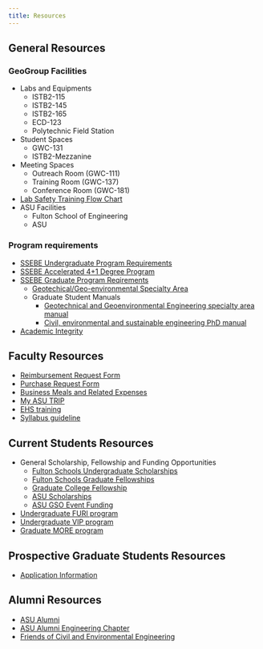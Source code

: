```yaml
---
title: Resources
---
```


## General Resources

### GeoGroup Facilities
       
* Labs and Equipments
  * ISTB2-115
  * ISTB2-145
  * ISTB2-165
  * ECD-123
  * Polytechnic Field Station
* Student Spaces
  * GWC-131
  * ISTB2-Mezzanine
* Meeting Spaces
  * Outreach Room (GWC-111)
  * Training Room (GWC-137)
  * Conference Room (GWC-181)
* [Lab Safety Training Flow Chart](https://ssebe.engineering.asu.edu/wp-content/uploads/2017/08/Training-2017-Final-Flow-Chart-rev.-0.pdf) 
* ASU Facilities
  * Fulton School of Engineering
  * ASU

###  Program requirements

* [SSEBE Undergraduate Program Requirements](https://webapp4.asu.edu/programs/t5/majorinfo/ASU00/ESCEESUBSE/undergrad/false)
* [SSEBE Accelerated 4+1 Degree Program](https://ssebe.engineering.asu.edu/accelerated/) 
* [SSEBE Graduate Program Reqirements](https://ssebe.engineering.asu.edu/graduate/civil/) 
  * [Geotechical/Geo-environmental Specialty Area](https://ssebe.engineering.asu.edu/geotechnicalgeoenvironmental-specialty-area/)
  * Graduate Student Manuals
    * [Geotechnical and Geoenvironmental Engineering specialty area manual](https://ssebe.engineering.asu.edu/wp-content/uploads/2017/09/Geotechnical-updated-8.28.2017.pdf) 
    * [Civil, environmental and sustainable engineering PhD manual](https://ssebe.engineering.asu.edu/wp-content/uploads/2017/08/PhD-12-2014.pdf) 

* [Academic Integrity](https://provost.asu.edu/academic-integrity/resources/faculty) 


## Faculty Resources
* [Reimbursement Request Form](https://ssebe.engineering.asu.edu/wp-content/uploads/2017/08/SSEBE-Reimbursement-Request-Form-Aug-2015.xlsx)
* [Purchase Request Form](https://ssebe.engineering.asu.edu/wp-content/uploads/2017/08/SSEBE-Purchase-Request-Form-Aug-2015.xlsx)
* [Business Meals and Related Expenses](https://www.asu.edu/fs/forms/business-meals-form.pdf)
* [My ASU TRIP](https://cfo.asu.edu/myasutrip)
* [EHS training](https://cfo.asu.edu/ehs-training)
* [Syllabus guideline](https://provost.asu.edu/curriculum-development/changemaker/syllabus-guidelines)
   
## Current Students Resources
* General Scholarship, Fellowship and Funding Opportunities
  * [Fulton Schools Undergraduate Scholarships](https://scholarships.engineering.asu.edu/)
  * [Fulton Schools Graduate Fellowships](https://graduate.engineering.asu.edu/fellowships/)
  * [Graduate College Fellowship](https://graduate.asu.edu/current-students/funding-opportunities/awards-and-fellowships/graduate-college-fellowship%20)
  * [ASU Scholarships](https://students.asu.edu/scholarships)
  * [ASU GSO Event Funding](https://gpsa.asu.edu/funding/gso-funding/)
* [Undergraduate FURI program](https://furi.engineering.asu.edu/)
* [Undergraduate VIP program](https://vip.asu.edu/)
* [Graduate MORE program](https://graduate.engineering.asu.edu/more/)

## Prospective Graduate Students Resources

* [Application Information](https://ssebe.engineering.asu.edu/graduate-applications/)

## Alumni Resources

* [ASU Alumni](https://alumni.asu.edu/) 
* [ASU Alumni Engineering Chapter](https://alumni.asu.edu/chapters/ira-fulton-schools-engineering-chapter)
* [Friends of Civil and Environmental Engineering](https://ssebe.engineering.asu.edu/foce2/) 
